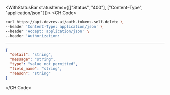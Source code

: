 

<WithStatusBar statusItems={[["Status", "400"], ["Content-Type", "application/json"]]}>
  <CH.Code>
  ```bash Example Request
  curl https://api.devrev.ai/auth-tokens.self.delete \
--header 'Content-Type: application/json' \
--header 'Accept: application/json' \
--header 'Authorization: '
  ```
  ---

  ```json Example Response
  {
    "detail": "string",
    "message": "string",
    "type": "value_not_permitted",
    "field_name": "string",
    "reason": "string"
  }
  ```
  </CH.Code>
</WithStatusBar>
